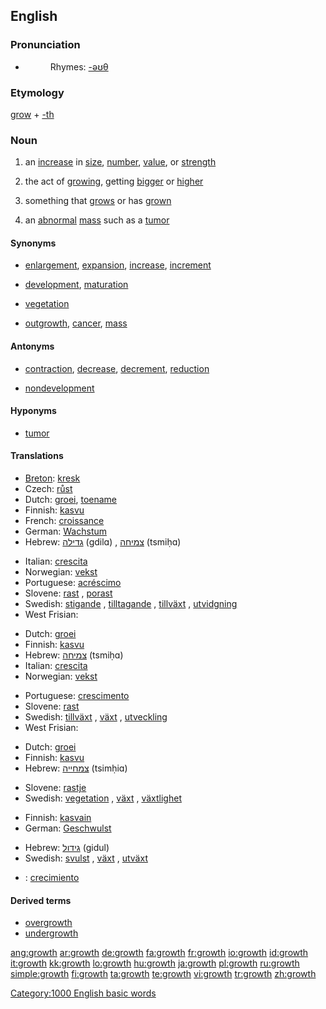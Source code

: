 ==English==
{{wikipedia}}

===Pronunciation===
* {{audio|en-us-growth.ogg|Audio (US)}}
*: Rhymes: [[Rhymes:English:-əʊθ|-əʊθ]]

===Etymology===
[[grow]] + [[-th]]

===Noun===
{{en-noun}}

# an [[increase]] in [[size]], [[number]], [[value]], or [[strength]]
# {{biology}} the act of [[growing]], getting [[bigger]] or [[higher]]
# {{biology}} something that [[grow]]s or has [[grown]]
# {{pathology}} an [[abnormal]] [[mass]] such as a [[tumor]]

====Synonyms====
* {{sense|increase in size}} [[enlargement]], [[expansion]], [[increase]], [[increment]]
* {{sense|act of growing}} [[development]], [[maturation]]
* {{sense|something that grows or has grown}} [[vegetation]]
* {{sense|pathology: abnormal mass such as a tumor}} [[outgrowth]], [[cancer]], [[mass]]

====Antonyms====
* {{sense|increase in size}} [[contraction]], [[decrease]], [[decrement]], [[reduction]]
* {{sense|act of growing}} [[nondevelopment]]

====Hyponyms====
* {{sense|pathology: abnormal mass such as a tumor}} [[tumor]]

====Translations====
{{trans-top|increase in size}}
* [[Breton]]: [[kresk]]
* Czech: [[růst]] {{m}}
* Dutch: [[groei]], [[toename]]
* Finnish: [[kasvu]]
* French: [[croissance]] {{f}}
* German: [[Wachstum]] {{n}}
* Hebrew: [[גדילה]] (gdilɑ) {{f}}, [[צמיחה]] (tsmiḥɑ) {{f}}
{{trans-mid}}
* Italian: [[crescita]] {{f}}
* Norwegian: [[vekst]] {{m}}
* Portuguese: [[acréscimo]] {{m}}
* Slovene: [[rast]] {{f}}, [[porast]] {{f}}
* Swedish: [[stigande]] {{n}}, [[tilltagande]] {{n}}, [[tillväxt]] {{c}}, [[utvidgning]] {{c}}
* West Frisian: {{t|fy|groei|c}} {{t|fy|oanwaaks|c}}
{{trans-bottom}}

{{trans-top|act of growing}}
* Dutch: [[groei]]
* Finnish: [[kasvu]]
* Hebrew: [[צמיחה]] (tsmiḥɑ) {{f}}
* Italian: [[crescita]] {{f}}
* Norwegian: [[vekst]]
{{trans-mid}}
* Portuguese: [[crescimento]] {{m}}
* Slovene: [[rast]] {{f}}
* Swedish: [[tillväxt]] {{c}}, [[växt]] {{c}}, [[utveckling]] {{c}}
* West Frisian: {{t|fy|groei|c}} {{t|fy|oanwaaks|c}}
{{trans-bottom}}

{{trans-top|something that grows or has grown}}
* Dutch: [[groei]]
* Finnish: [[kasvu]]
* Hebrew: [[צמחייה]] (tsimḥiɑ) {{f}}
{{trans-mid}}
* Slovene: [[rastje]] {{n}}
* Swedish: [[vegetation]] {{c}}, [[växt]] {{c}}, [[växtlighet]] {{c}}
{{trans-bottom}}

{{trans-top|pathology: abnormal mass such as a tumor}}
* Finnish: [[kasvain]]
* German: [[Geschwulst]] {{f}}
{{trans-mid}}
* Hebrew: [[גידול]] (gidul) {{m}}
* Swedish: [[svulst]] {{c}}, [[växt]] {{c}}, [[utväxt]] {{c}}
{{trans-bottom}}

{{checktrans}}
* {{ttbc|Spanish}}: [[crecimiento]]

====Derived terms====
* [[overgrowth]]
* [[undergrowth]]

[[Category:1000 English basic words]]

[[ang:growth]]
[[ar:growth]]
[[de:growth]]
[[fa:growth]]
[[fr:growth]]
[[io:growth]]
[[id:growth]]
[[it:growth]]
[[kk:growth]]
[[lo:growth]]
[[hu:growth]]
[[ja:growth]]
[[pl:growth]]
[[ru:growth]]
[[simple:growth]]
[[fi:growth]]
[[ta:growth]]
[[te:growth]]
[[vi:growth]]
[[tr:growth]]
[[zh:growth]]